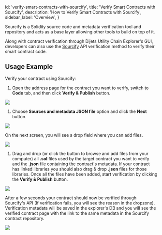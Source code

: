 
  id: 'verify-smart-contracts-with-sourcify',
  title: 'Verify Smart Contracts with Sourcify',
  description: 'How to Verify Smart Contracts with Sourcify',
  sidebar_label: 'Overview',
}

Sourcify is a Solidity source code and metadata verification tool and repository and acts as a base layer allowing other tools to build on top of it.

Along with contract verification through Dijets Utility Chain Explorer's GUI, developers can also use the [Sourcify](https://sourcify.dev/) API verification method to verify their smart contract code.

## Usage Example

Verify your contract using Sourcify:

1. Open the address page for the contract you want to verify, switch to **Code** tab, and then click  **Verify & Publish** button.

![](/docs/img/verify2.png)

1. Choose **Sources and metadata JSON file** option and click the **Next** button.

![](/docs/img/json-files.png)

On the next screen, you will see a drop field where you can add files.

![](/docs/img/drop-files.png)

1. Drag and drop (or click the button to browse and add files from your computer) all **.sol** files used by the target contract you want to verify and the **.json** file containing the contract's metadata. If your contract has linked libraries you should also drag & drop **.json** files for those libraries. Once all the files have been added, start verification by clicking the **Verify & Publish** button.

![](/docs/img/filed-added.png)

After a few seconds your contract should now be verified through Sourcify's API (If verification fails, you will see the reason in the dropzone). Verification metadata will be saved in the explorer's DB and you will see the verified contract page with the link to the same metadata in the Sourcify contract repository.

![](/docs/img/contract-verified.png)



